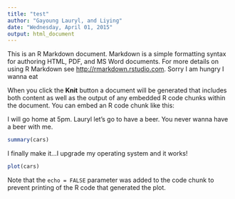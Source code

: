 ```yaml
---
title: "test"
author: "Gayoung Lauryl, and Liying"
date: "Wednesday, April 01, 2015"
output: html_document
---
```


This is an R Markdown document. Markdown is a simple formatting syntax for authoring HTML, PDF, and MS Word documents. For more details on using R Markdown see <http://rmarkdown.rstudio.com>.
Sorry I am hungry I wanna eat

When you click the **Knit** button a document will be generated that includes both content as well as the output of any embedded R code chunks within the document. You can embed an R code chunk like this:

I will go home at 5pm.
Lauryl let's go to have a beer. You never wanna have a beer with me.
```r
summary(cars)
```

I finally make it...I upgrade my operating system and it works!

```r
plot(cars)
```

Note that the `echo = FALSE` parameter was added to the code chunk to prevent printing of the R code that generated the plot.

